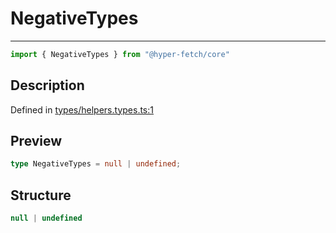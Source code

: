 

# NegativeTypes

<div class="api-docs__separator" data-reactroot="">

---

</div><div class="api-docs__import" data-reactroot="">

```ts
import { NegativeTypes } from "@hyper-fetch/core"
```

</div><div class="api-docs__section">

## Description

</div><div class="api-docs__description"><span class="api-docs__do-not-parse">



</span></div><p class="api-docs__definition">

Defined in [types/helpers.types.ts:1](https://github.com/BetterTyped/hyper-fetch/blob/aff5c35a/packages/core/src/types/helpers.types.ts#L1)

</p><div class="api-docs__section">

## Preview

</div><div class="api-docs__preview type single">

```ts
type NegativeTypes = null | undefined;
```

</div><div class="api-docs__section">

## Structure

</div><div class="api-docs__returns">

```ts
null | undefined
```

</div>